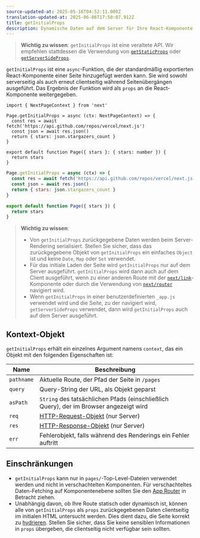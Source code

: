 ```yaml
---
source-updated-at: 2025-05-16T04:52:11.000Z
translation-updated-at: 2025-06-06T17:50:07.912Z
title: getInitialProps
description: Dynamische Daten auf dem Server für Ihre React-Komponente mit getInitialProps abrufen.
---
```


> **Wichtig zu wissen**: `getInitialProps` ist eine veraltete API. Wir empfehlen stattdessen die Verwendung von [`getStaticProps`](/docs/pages/building-your-application/data-fetching/get-static-props) oder [`getServerSideProps`](/docs/pages/building-your-application/data-fetching/get-server-side-props).

`getInitialProps` ist eine `async`-Funktion, die der standardmäßig exportierten React-Komponente einer Seite hinzugefügt werden kann. Sie wird sowohl serverseitig als auch erneut clientseitig während Seitenübergängen ausgeführt. Das Ergebnis der Funktion wird als `props` an die React-Komponente weitergegeben.

```tsx filename="pages/index.tsx" switcher
import { NextPageContext } from 'next'

Page.getInitialProps = async (ctx: NextPageContext) => {
  const res = await fetch('https://api.github.com/repos/vercel/next.js')
  const json = await res.json()
  return { stars: json.stargazers_count }
}

export default function Page({ stars }: { stars: number }) {
  return stars
}
```

```jsx filename="pages/index.js" switcher
Page.getInitialProps = async (ctx) => {
  const res = await fetch('https://api.github.com/repos/vercel/next.js')
  const json = await res.json()
  return { stars: json.stargazers_count }
}

export default function Page({ stars }) {
  return stars
}
```

> **Wichtig zu wissen**:
>
> - Von `getInitialProps` zurückgegebene Daten werden beim Server-Rendering serialisiert. Stellen Sie sicher, dass das zurückgegebene Objekt von `getInitialProps` ein einfaches `Object` ist und keine `Date`, `Map` oder `Set` verwendet.
> - Für das initiale Laden der Seite wird `getInitialProps` nur auf dem Server ausgeführt. `getInitialProps` wird dann auch auf dem Client ausgeführt, wenn zu einer anderen Route mit der [`next/link`](/docs/pages/api-reference/components/link)-Komponente oder durch die Verwendung von [`next/router`](/docs/pages/api-reference/functions/use-router) navigiert wird.
> - Wenn `getInitialProps` in einer benutzerdefinierten `_app.js` verwendet wird und die Seite, zu der navigiert wird, `getServerSideProps` verwendet, dann wird `getInitialProps` auch auf dem Server ausgeführt.

## Kontext-Objekt

`getInitialProps` erhält ein einzelnes Argument namens `context`, das ein Objekt mit den folgenden Eigenschaften ist:

| Name       | Beschreibung                                                                                           |
| ---------- | ----------------------------------------------------------------------------------------------------- |
| `pathname` | Aktuelle Route, der Pfad der Seite in `/pages`                                                        |
| `query`    | Query-String der URL, als Objekt geparst                                                              |
| `asPath`   | `String` des tatsächlichen Pfads (einschließlich Query), der im Browser angezeigt wird                |
| `req`      | [HTTP-Request-Objekt](https://nodejs.org/api/http.html#http_class_http_incomingmessage) (nur Server)  |
| `res`      | [HTTP-Response-Objekt](https://nodejs.org/api/http.html#http_class_http_serverresponse) (nur Server)  |
| `err`      | Fehlerobjekt, falls während des Renderings ein Fehler auftritt                                        |

## Einschränkungen

- `getInitialProps` kann nur in `pages/`-Top-Level-Dateien verwendet werden und nicht in verschachtelten Komponenten. Für verschachteltes Daten-Fetching auf Komponentenebene sollten Sie den [App Router](/docs/app/building-your-application/data-fetching) in Betracht ziehen.
- Unabhängig davon, ob Ihre Route statisch oder dynamisch ist, können alle von `getInitialProps` als `props` zurückgegebenen Daten clientseitig im initialen HTML untersucht werden. Dies dient dazu, die Seite korrekt zu [hydrieren](https://react.dev/reference/react-dom/hydrate). Stellen Sie sicher, dass Sie keine sensiblen Informationen in `props` übergeben, die clientseitig nicht verfügbar sein sollten.